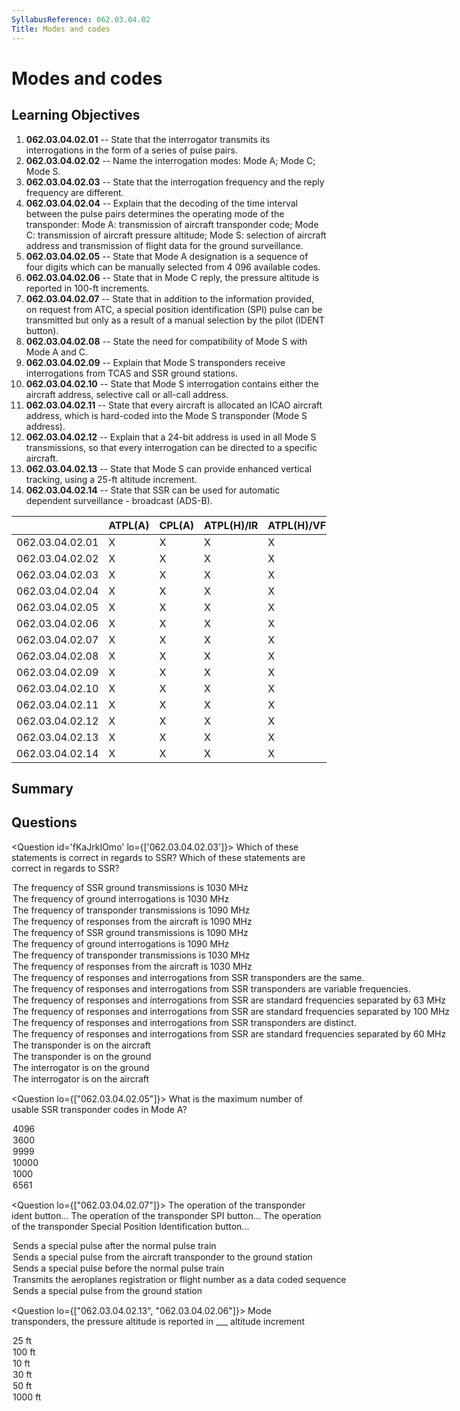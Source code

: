```yaml
---
SyllabusReference: 062.03.04.02
Title: Modes and codes
---
```


# Modes and codes

## Learning Objectives

1. **062.03.04.02.01** -- State that the interrogator transmits its
   interrogations in the form of a series of pulse pairs.
2. **062.03.04.02.02** -- Name the interrogation modes: Mode A; Mode C; Mode S.
3. **062.03.04.02.03** -- State that the interrogation frequency and the reply
   frequency are different.
4. **062.03.04.02.04** -- Explain that the decoding of the time interval between
   the pulse pairs determines the operating mode of the transponder: Mode A:
   transmission of aircraft transponder code; Mode C: transmission of aircraft
   pressure altitude; Mode S: selection of aircraft address and transmission of
   flight data for the ground surveillance.
5. **062.03.04.02.05** -- State that Mode A designation is a sequence of four
   digits which can be manually selected from 4 096 available codes.
6. **062.03.04.02.06** -- State that in Mode C reply, the pressure altitude is
   reported in 100-ft increments.
7. **062.03.04.02.07** -- State that in addition to the information provided, on
   request from ATC, a special position identification (SPI) pulse can be
   transmitted but only as a result of a manual selection by the pilot (IDENT
   button).
8. **062.03.04.02.08** -- State the need for compatibility of Mode S with Mode A
   and C.
9. **062.03.04.02.09** -- Explain that Mode S transponders receive
   interrogations from TCAS and SSR ground stations.
10. **062.03.04.02.10** -- State that Mode S interrogation contains either the
    aircraft address, selective call or all-call address.
11. **062.03.04.02.11** -- State that every aircraft is allocated an ICAO
    aircraft address, which is hard-coded into the Mode S transponder (Mode S
    address).
12. **062.03.04.02.12** -- Explain that a 24-bit address is used in all Mode S
    transmissions, so that every interrogation can be directed to a specific
    aircraft.
13. **062.03.04.02.13** -- State that Mode S can provide enhanced vertical
    tracking, using a 25-ft altitude increment.
14. **062.03.04.02.14** -- State that SSR can be used for automatic dependent
    surveillance - broadcast (ADS-B).

|                 | ATPL(A) | CPL(A) | ATPL(H)/IR | ATPL(H)/VFR | CPL(H) | IR  | CBIR(A) |
| --------------- | ------- | ------ | ---------- | ----------- | ------ | --- | ------- |
| 062.03.04.02.01 | X       | X      | X          | X           | X      | X   | X       |
| 062.03.04.02.02 | X       | X      | X          | X           | X      | X   | X       |
| 062.03.04.02.03 | X       | X      | X          | X           | X      |     |         |
| 062.03.04.02.04 | X       | X      | X          | X           | X      |     |         |
| 062.03.04.02.05 | X       | X      | X          | X           | X      | X   | X       |
| 062.03.04.02.06 | X       | X      | X          | X           | X      | X   |         |
| 062.03.04.02.07 | X       | X      | X          | X           | X      | X   |         |
| 062.03.04.02.08 | X       | X      | X          | X           | X      | X   |         |
| 062.03.04.02.09 | X       | X      | X          | X           | X      | X   |         |
| 062.03.04.02.10 | X       | X      | X          | X           | X      | X   |         |
| 062.03.04.02.11 | X       | X      | X          | X           | X      | X   | X       |
| 062.03.04.02.12 | X       | X      | X          | X           | X      | X   |         |
| 062.03.04.02.13 | X       | X      | X          | X           | X      | X   |         |
| 062.03.04.02.14 | X       | X      | X          | X           | X      | X   |         |

## Summary

## Questions

<Question id='fKaJrkIOmo'  lo={['062.03.04.02.03']}>
  <Text  variant='oneCorrect'>Which of these statements is correct in regards to SSR?</Text>
  <Text  variant='oneTwo'>Which of these statements are correct in regards to SSR?</Text>
  <Option id='fKaJrkIOmo-1' alwaysCorrect key="1">The frequency of SSR ground transmissions is 1030 MHz</Option>
  <Option id='fKaJrkIOmo-2' alwaysCorrect key="1">The frequency of ground interrogations is 1030 MHz</Option>
  <Option id='fKaJrkIOmo-3' alwaysCorrect key="2">The frequency of transponder transmissions is 1090 MHz</Option>
  <Option id='fKaJrkIOmo-4' alwaysCorrect key="2">The frequency of responses from the aircraft is 1090 MHz</Option>

<Option key="3">The frequency of SSR ground transmissions is 1090 MHz</Option>
<Option key="3">The frequency of ground interrogations is 1090 MHz</Option>
<Option key="4">The frequency of transponder transmissions is 1030 MHz</Option>
<Option key="4">
  The frequency of responses from the aircraft is 1030 MHz
</Option>

<Option key="5">
  The frequency of responses and interrogations from SSR transponders are the
  same.
</Option>
<Option key="5">
  The frequency of responses and interrogations from SSR transponders are
  variable frequencies.
</Option>
<Option key="5">
  The frequency of responses and interrogations from SSR are standard
  frequencies separated by 63 MHz
</Option>
<Option key="5">
  The frequency of responses and interrogations from SSR are standard
  frequencies separated by 100 MHz
</Option>
<Option alwaysCorrect key="5">
  The frequency of responses and interrogations from SSR transponders are
  distinct.
</Option>
<Option alwaysCorrect key="5">
  The frequency of responses and interrogations from SSR are standard
  frequencies separated by 60 MHz
</Option>

  <Option id='fKaJrkIOmo-f' key="7" correct >The transponder is on the aircraft</Option>
  <Option id='fKaJrkIOmo-g' key="7" >The transponder is on the ground</Option>
  <Option id='fKaJrkIOmo-h' key="7" correct >The interrogator is on the ground</Option>
  <Option id='fKaJrkIOmo-i' key="7" >The interrogator is on the aircraft</Option>
</Question>

<Question lo={["062.03.04.02.05"]}>
  <Text variant="oneCorrect">
    What is the maximum number of usable SSR transponder codes in Mode A?
  </Text>
  <Option
    alwaysCorrect
    why="Each transponder digit can be a number between 0 and 7. 8 * 8 * 8 * 8 = 4096"
  >
    4096
  </Option>
  <Option>3600</Option>
  <Option>9999</Option>
  <Option>10000</Option>
  <Option>1000</Option>
  <Option>6561</Option>
</Question>

<Question lo={["062.03.04.02.07"]}>
  <Text variant="oneCorrect">
    The operation of the transponder ident button...
  </Text>
  <Text variant="oneCorrect">
    The operation of the transponder SPI button...
  </Text>
  <Text variant="oneCorrect">
    The operation of the transponder Special Position Identification button...
  </Text>
  <Option subject={[[]]}>
    Sends a special pulse after the normal pulse train
  </Option>
  <Option subject={[[]]}>
    Sends a special pulse from the aircraft transponder to the ground station
  </Option>
  <Option why="The special pulse is sent before the normal pulse train">
    Sends a special pulse before the normal pulse train
  </Option>
  <Option why="This is a functionality of the normal transponder operation in mode C/S, not a particularity of the SPI mode.">
    Transmits the aeroplanes registration or flight number as a data coded
    sequence
  </Option>
  <Option why="The ident button is available at the transponder in the aircraft.">
    Sends a special pulse from the ground station
  </Option>
</Question>

<Question lo={["062.03.04.02.13", "062.03.04.02.06"]}>
  <Text variant="oneCorrect">
    Mode <Subject /> transponders, the pressure altitude is reported in ___
    altitude increment
  </Text>
  <Option subject={[["S"]]} why="True for Mode S">
    25 ft
  </Option>
  <Option subject={[["C"]]} why="True for Mode C">
    100 ft
  </Option>
  <Option>10 ft</Option>
  <Option>30 ft</Option>
  <Option>50 ft</Option>
  <Option>1000 ft</Option>
</Question>
